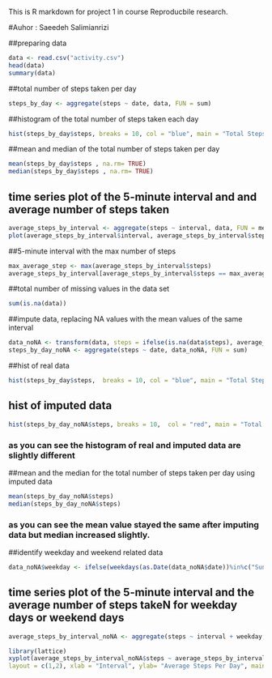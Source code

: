 This is R markdown for project 1 in course Reproducbile research.

#Auhor : Saeedeh Salimianrizi

##preparing data
```{r preparing data, echo = TRUE}
data <- read.csv("activity.csv")
head(data)
summary(data)
```


##total number of steps taken per day
```{r total number of steps taken per day, echo = TRUE}
steps_by_day <- aggregate(steps ~ date, data, FUN = sum)
```

##histogram of the total number of steps taken each day
```{r hist, echo = TRUE}
hist(steps_by_day$steps, breaks = 10, col = "blue", main = "Total Steps Per Day", xlab = "Number of Steps")
```

##mean and median of the total number of steps taken per day
```{r mean and median, echo = TRUE}
mean(steps_by_day$steps , na.rm= TRUE)
median(steps_by_day$steps , na.rm= TRUE)
```

## time series plot of the 5-minute interval and and average number of steps taken
```{r time series plot, echo = TRUE}
average_steps_by_interval <- aggregate(steps ~ interval, data, FUN = mean)
plot(average_steps_by_interval$interval, average_steps_by_interval$steps, type = "l", main = "Average Steps~Intervals",xlab = "Intervals", ylab = "Average Steps")
```


##5-minute interval with the max number of steps
```{r 5 minute interval the max number of steps, echo =  TRUE}
max_average_step <- max(average_steps_by_interval$steps)
average_steps_by_interval[average_steps_by_interval$steps == max_average_step,]
```


##total number of missing values in the data set
```{r number of missing values in the data set, echo = TRUE}
sum(is.na(data))
```


##impute data, replacing NA values with the mean values of the same interval
```{r impute data, echo = TRUE}
data_noNA <- transform(data, steps = ifelse(is.na(data$steps), average_steps_by_interval$steps[match(data$interval, average_steps_by_interval$interval)], data$steps))
steps_by_day_noNA <- aggregate(steps ~ date, data_noNA, FUN = sum)
```


##hist of real data
```{r comparing hist of real and imputed data}
hist(steps_by_day$steps,  breaks = 10, col = "blue", main = "Total Steps Per Day", xlab = "Number of Steps")
```


## hist of imputed data
```{r host of imputed data}
hist(steps_by_day_noNA$steps, breaks = 10,  col = "red", main = "Total Steps Per Day", xlab = "Number of Steps")
```

### as you can see the histogram of real and imputed data are slightly different

##mean and the median for the total number of steps taken per day using imputed data
```{r mean anf the median for imputed data, echo = TRUE}
mean(steps_by_day_noNA$steps)
median(steps_by_day_noNA$steps)
```

### as you can see the mean value stayed the same after imputing data but median increased slightly.
##identify weekday and weekend related data
```{r weekday/weekend related data, echo = TRUE}
data_noNA$weekday <- ifelse(weekdays(as.Date(data_noNA$date))%in%c("Sunday", "Saturday"), "Weekend", "Workday")
```


## time series plot of the 5-minute interval  and the average number of steps takeN for weekday days or weekend days
```{r time series}
average_steps_by_interval_noNA <- aggregate(steps ~ interval + weekday, data_noNA, FUN = mean)

library(lattice)
xyplot(average_steps_by_interval_noNA$steps ~ average_steps_by_interval_noNA$interval|average_steps_by_interval_noNA$weekday, type = "l", 
layout = c(1,2), xlab = "Interval", ylab= "Average Steps Per Day", main = "Average Steps per Day by Interval")
```
